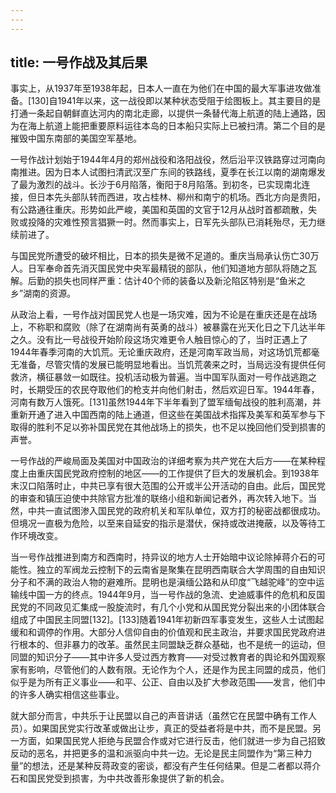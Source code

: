 ```yaml
---
---
---
```

title: 一号作战及其后果
---



事实上，从1937年至1938年起，日本人一直在为他们在中国的最大军事进攻做准备。[130]自1941年以来，这一战役即以某种状态受阻于绘图板上。其主要目的是打通一条起自朝鲜直达河内的南北走廊，以提供一条替代海上航道的陆上通路，因为在海上航道上能把重要原料运往本岛的日本船只实际上已被扫清。第二个目的是摧毁中国东南部的美国空军基地。

一号作战计划始于1944年4月的郑州战役和洛阳战役，然后沿平汉铁路穿过河南向南推进。因为日本人试图扫清武汉至广东间的铁路线，夏季在长江以南的湖南爆发了最为激烈的战斗。长沙于6月陷落，衡阳于8月陷落。到初冬，已实现南北连接，但日本先头部队转而西进，攻占桂林、柳州和南宁的机场。西北方向是贵阳，有公路通往重庆。形势如此严峻，美国和英国的文官于12月从战时首都疏散，失败或投降的灾难性预言猖獗一时。然而事实上，日军先头部队已消耗殆尽，无力继续前进了。

与国民党所遭受的破坏相比，日本的损失是微不足道的。重庆当局承认伤亡30万人。日军奉命首先消灭国民党中央军最精锐的部队，他们知道地方部队将随之瓦解。后勤的损失也同样严重：估计40个师的装备以及新沦陷区特别是“鱼米之乡”湖南的资源。

从政治上看，一号作战对国民党人也是一场灾难，因为不论是在重庆还是在战场上，不称职和腐败（除了在湖南尚有英勇的战斗）被暴露在光天化日之下几达半年之久。没有比一号战役开始阶段这场灾难更令人触目惊心的了，当时正遇上了1944年春季河南的大饥荒。无论重庆政府，还是河南军政当局，对这场饥荒都毫无准备，尽管灾情的发展已能明显地看出。当饥荒袭来之时，当局远没有提供任何救济，横征暴敛一如既往。投机活动极为普遍。当中国军队面对一号作战逃跑之时，长期受压的农民夺取他们的枪支并向他们射击，然后欢迎日军。1944年春，河南有数万人饿死。[131]虽然1944年下半年看到了盟军缅甸战役的胜利高潮，并重新开通了进入中国西南的陆上通道，但这些在美国战术指挥及美军和英军参与下取得的胜利不足以弥补国民党在其他战场上的损失，也不足以挽回他们受到损害的声誉。

一号作战的严峻局面及美国对中国政治的详细考察为共产党在大后方——在某种程度上由重庆国民党政府控制的地区——的工作提供了巨大的发展机会。到1938年末汉口陷落时止，中共已享有很大范围的公开或半公开活动的自由。此后，国民党的审查和镇压迫使中共除官方批准的联络小组和新闻记者外，再次转入地下。当然，中共一直试图渗入国民党的政府机关和军队单位，双方打的秘密战都很成功。但境况一直极为危险，以至来自延安的指示是潜伏，保持或改进掩蔽，以及等待工作环境改变。

当一号作战推进到南方和西南时，持异议的地方人士开始暗中议论除掉蒋介石的可能性。独立的军阀龙云控制下的云南省是聚集在昆明西南联合大学周围的自由知识分子和不满的政治人物的避难所。昆明也是滇缅公路和从印度“飞越驼峰”的空中运输线中国一方的终点。1944年9月，当一号作战的急流、史迪威事件的危机和反国民党的不同政见汇集成一股旋流时，有几个小党和从国民党分裂出来的小团体联合组成了中国民主同盟[132]。[133]随着1941年初新四军事变发生，这些人士试图起缓和和调停的作用。大部分人信仰自由的价值观和民主政治，并要求国民党政府进行根本的、但非暴力的改革。虽然民主同盟缺乏群众基础，也不是统一的运动，但同盟的知识分子——其中许多人受过西方教育——对受过教育者的舆论和外国观察家有影响，尽管他们的人数有限。无论作为个人，还是作为民主同盟的成员，他们似乎是为所有正义事业——和平、公正、自由以及扩大参政范围——发言，他们中的许多人确实相信这些事业。

就大部分而言，中共乐于让民盟以自己的声音讲话（虽然它在民盟中确有工作人员）。如果国民党实行改革或做出让步，真正的受益者将是中共，而不是民盟。另一方面，如果国民党人拒绝与民盟合作或对它进行反击，他们就进一步为自己招致反动的恶名，并把更多的温和派驱向中共一边。无论是民主同盟作为“第三种力量”的想法，还是某种反蒋政变的密谈，都没有产生任何结果。但是二者都以蒋介石和国民党受到损害，为中共改善形象提供了新的机会。